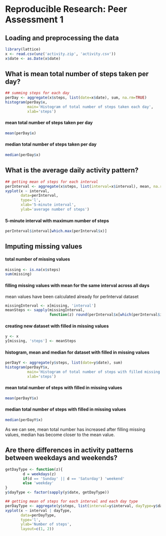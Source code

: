 # Reproducible Research: Peer Assessment 1

## Loading and preprocessing the data
```r
library(lattice)
x <- read.csv(unz('activity.zip', 'activity.csv'))
x$date <- as.Date(x$date)
```

## What is mean total number of steps taken per day?
```r
## summing steps for each day
perDay <- aggregate(x$steps, list(date=x$date), sum, na.rm=TRUE)
histogram(perDay$x,
          main='Histogram of total number of steps taken each day',
          xlab='steps')
```
#### mean total number of steps taken per day
```r
mean(perDay$x)
```
#### median total number of steps taken per day
```r
median(perDay$x)
```


## What is the average daily activity pattern?
```r
## getting mean of steps for each interval
perInterval <- aggregate(x$steps, list(interval=x$interval), mean, na.rm=TRUE)
xyplot(x ~ interval,
       data=perInterval,
       type='l',
       xlab='5-minute interval',
       ylab='average number of steps')
```
#### 5-minute interval with maximum number of steps
```r
perInterval$interval[which.max(perInterval$x)]
```


## Imputing missing values
#### total number of missing values
```r
missing <- is.na(x$steps)
sum(missing)
```

#### filling missing values with mean for the same interval across all days
mean values have been calculated already for perInterval dataset
```r
missingInterval <- x[missing, 'interval']
meanSteps <- sapply(missingInterval,
                    function(z) round(perInterval$x[which(perInterval$interval == z)]))
```

#### creating new dataset with filled in missing values
```r
y <- x
y[missing, 'steps'] <- meanSteps
```

#### histogram, mean and median for dataset with filled in missing values
```r
perDayY <- aggregate(y$steps, list(date=y$date), sum)
histogram(perDayY$x,
          main='Histogram of total number of steps with filled missing values',
          xlab='steps')
```
#### mean total number of steps with filled in missing values
```r
mean(perDayY$x)
```
#### median total number of steps with filled in missing values
```r
median(perDayY$x)
```
As we can see, mean total number has increased after filling missing values, median has become closer to the mean value.

## Are there differences in activity patterns between weekdays and weekends?
```r
getDayType <- function(z){
        d = weekdays(z)
        if(d == 'Sunday' || d == 'Saturday') 'weekend'
        else 'weekday'
}
y$dayType <- factor(sapply(y$date, getDayType))

## getting mean of steps for each interval and each day type
perDayType <- aggregate(y$steps, list(interval=y$interval, dayType=y$dayType), mean)
xyplot(x ~ interval | dayType,
       data=perDayType,
       type='l',
       ylab='Number of steps',
       layout=c(1, 2))
```
